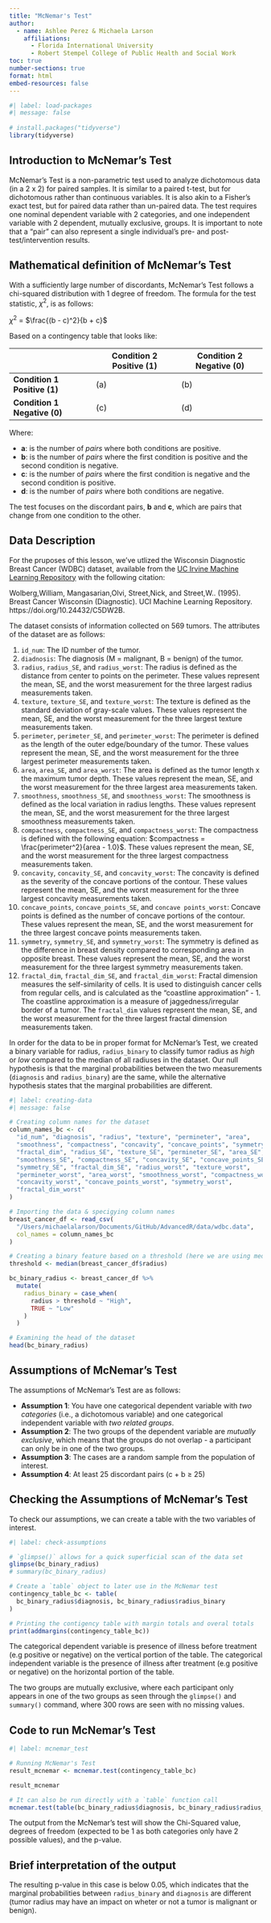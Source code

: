 ```yaml
---
title: "McNemar's Test"
author:
  - name: Ashlee Perez & Michaela Larson
    affiliations:
      - Florida International University
      - Robert Stempel College of Public Health and Social Work
toc: true
number-sections: true
format: html
embed-resources: false
---
```


```r
#| label: load-packages
#| message: false
 
# install.packages("tidyverse")
library(tidyverse)
```



## Introduction to McNemar's Test

McNemar's Test is a non-parametric test used to analyze dichotomous data (in a 2 x 2) for paired samples. It is similar to a paired t-test, but for dichotomous rather than continuous variables. It is also akin to a Fisher's exact test, but for paired data rather than un-paired data. The test requires one nominal dependent variable with 2 categories, and one independent variable with 2 dependent, mutually exclusive, groups. It is important to note that a "pair" can also represent a single individual's pre- and post-test/intervention results.



## Mathematical definition of McNemar's Test

With a sufficiently large number of discordants, McNemar's Test follows a chi-squared distribution with 1 degree of freedom. The formula for the test statistic, $\chi^{2}$, is as follows:

$\chi^{2}$ = $\frac{(b - c)^2}{b + c}$

Based on a contingency table that looks like:


|                         | Condition 2 Positive (1) | Condition 2 Negative (0) |
|-------------------------|--------------------------|--------------------------|
| **Condition 1 Positive (1)** |    \(a\)                   |    \(b\)                  |
| **Condition 1 Negative (0)** |    \(c\)                   |    \(d\)                  |


Where:

- **a**: is the number of *pairs* where both conditions are positive.
- **b**: is the number of *pairs* where the first condition is positive and the second condition is negative.
- **c**: is the number of *pairs* where the first condition is negative and the second condition is positive.
- **d**: is the number of *pairs* where both conditions are negative.

The test focuses on the discordant pairs, **b** and **c**, which are pairs that change from one condition to the other.



## Data Description

For the pruposes of this lesson, we've utlized the Wisconsin Diagnostic Breast Cancer (WDBC) dataset, available from the [UC Irvine Machine Learning Repository](https://archive.ics.uci.edu/dataset/17/breast+cancer+wisconsin+diagnostic) with the following citation:

Wolberg,William, Mangasarian,Olvi, Street,Nick, and Street,W.. (1995). Breast Cancer Wisconsin (Diagnostic). UCI Machine Learning Repository. https://doi.org/10.24432/C5DW2B.

The dataset consists of information collected on 569 tumors. The attributes of the dataset are as follows:

1. `id_num`: The ID number of the tumor.
2. `diadnosis`: The diagnosis (M = malignant, B = benign) of the tumor.
3. `radius`, `radius_SE`, and `radius_worst`: The radius is defined as the distance from center to points on the perimeter. These values represent the mean, SE, and the worst measurement for the three largest radius measurements taken.
4. `texture`, `texture_SE`, and `texture_worst`: The texture is defined as the standard deviation of gray-scale values. These values represent the mean, SE, and the worst measurement for the three largest texture measurements taken.
5. `perimeter`, `perimeter_SE`, and `perimeter_worst`: The perimeter is defined as the length of the outer edge/boundary of the tumor. These values represent the mean, SE, and the worst measurement for the three largest perimeter measurements taken.
6. `area`, `area_SE`, and `area_worst`: The area is defined as the tumor length x the maximum tumor depth. These values represent the mean, SE, and the worst measurement for the three largest area measurements taken.
7. `smoothness`, `smoothness_SE`, and `smoothness_worst`: The smoothness is defined as the local variation in radius lengths. These values represent the mean, SE, and the worst measurement for the three largest smoothness measurements taken.
8. `compactness`, `compactness_SE`, and `compactness_worst`: The compactness is defined with the following equation: $compactness = \frac{perimeter^2}{area - 1.0}$. These values represent the mean, SE, and the worst measurement for the three largest compactness measurements taken.
9. `concavity`, `concavity_SE`, and `concavity_worst`: The concavity is defined as the severity of the concave portions of the contour. These values represent the mean, SE, and the worst measurement for the three largest concavity measurements taken.
10. `concave_points`, `concave_points_SE`, and `concave points_worst`: Concave points is defined as the number of concave portions of the contour. These values represent the mean, SE, and the worst measurement for the three largest concave points measurements taken.
11. `symmetry`, `symmetry_SE`, and `symmetry_worst`: The symmetry is defined as the difference in breast density compared to corresponding area in opposite breast. These values represent the mean, SE, and the worst measurement for the three largest symmetry measurements taken.
12. `fractal_dim`, `fractal_dim_SE`, and `fractal_dim_worst`: Fractal dimension measures the self-similarity of cells. It is used to distinguish cancer cells from regular cells, and is calculated as the "coastline approximation" - 1. The coastline approximation is a measure of jaggedness/irregular border of a tumor. The `fractal_dim` values represent the mean, SE, and the worst measurement for the three largest fractal dimension measurements taken.

In order for the data to be in proper format for McNemar's Test, we created a binary variable for radius, `radius_binary` to classify tumor radius as *high* or *low* compared to the median of all radiuses in the dataset. Our null hypothesis is that the marginal probabilities between the two measurements (`diagnosis` and `radius_binary`) are the same, while the alternative hypothesis states that the marginal probabilities are different.

```r
#| label: creating-data
#| message: false

# Creating column names for the dataset
column_names_bc <- c(
  "id_num", "diagnosis", "radius", "texture", "permineter", "area",
  "smoothness", "compactness", "concavity", "concave_points", "symmetry",
  "fractal_dim", "radius_SE", "texture_SE", "permineter_SE", "area_SE",
  "smoothness_SE", "compactness_SE", "concavity_SE", "concave_points_SE", 
  "symmetry_SE", "fractal_dim_SE", "radius_worst", "texture_worst",
  "permineter_worst", "area_worst", "smoothness_worst", "compactness_worst",
  "concavity_worst", "concave_points_worst", "symmetry_worst",
  "fractal_dim_worst"
)

# Importing the data & specigying column names
breast_cancer_df <- read_csv(
  "/Users/michaelalarson/Documents/GitHub/AdvancedR/data/wdbc.data",
  col_names = column_names_bc
)

# Creating a binary feature based on a threshold (here we are using median)
threshold <- median(breast_cancer_df$radius)

bc_binary_radius <- breast_cancer_df %>% 
  mutate(
    radius_binary = case_when(
      radius > threshold ~ "High",
      TRUE ~ "Low"
    )
  )

# Examining the head of the dataset
head(bc_binary_radius)
```

## Assumptions of McNemar's Test

The assumptions of McNemar's Test are as follows:

+ **Assumption 1**: You have one categorical dependent variable with *two categories* (i.e., a dichotomous variable) and one categorical independent variable with *two related groups*.
+ **Assumption 2**: The two groups of the dependent variable are *mutually exclusive*, which means that the groups do not overlap - a participant can only be in one of the two groups.
+ **Assumption 3**: The cases are a random sample from the population of interest.
+ **Assumption 4**: At least 25 discordant pairs (c + b $\geq$ 25)



## Checking the Assumptions of McNemar's Test

To check our assumptions, we can create a table with the two variables of interest.

```r
#| label: check-assumptions

# `glimpse()` allows for a quick superficial scan of the data set
glimpse(bc_binary_radius)
# summary(bc_binary_radius)

# Create a `table` object to later use in the McNemar test
contingency_table_bc <- table(
  bc_binary_radius$diagnosis, bc_binary_radius$radius_binary
)

# Printing the contigency table with margin totals and overal totals
print(addmargins(contingency_table_bc))
```

The categorical dependent variable is presence of illness before treatment (e.g positive or negative) on the vertical portion of the table. The categorical independent variable is the presence of illness after treatment (e.g positive or negative) on the horizontal portion of the table.

The two groups are mutually exclusive, where each participant only appears in one of the two groups as seen through the `glimpse()` and `summary()` command, where 300 rows are seen with no missing values.



## Code to run McNemar's Test

```r
#| label: mcnemar_test

# Running McNemar's Test
result_mcnemar <- mcnemar.test(contingency_table_bc)

result_mcnemar

# It can also be run directly with a `table` function call
mcnemar.test(table(bc_binary_radius$diagnosis, bc_binary_radius$radius_binary))
```

The output from the McNemar's test will show the Chi-Squared value, degrees of freedom (expected to be 1 as both categories only have 2 possible values), and the p-value.



## Brief interpretation of the output

The resulting p-value in this case is below 0.05, which indicates that the marginal probabilities between `radius_binary` and `diagnosis` are different (tumor radius may have an impact on wheter or not a tumor is malignant or benign).